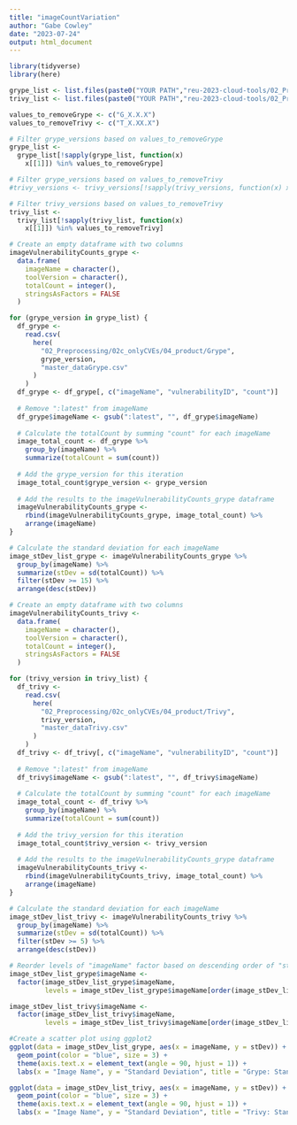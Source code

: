 ```yaml
---
title: "imageCountVariation"
author: "Gabe Cowley"
date: "2023-07-24"
output: html_document
---
```


```r
library(tidyverse)
library(here)
```

```r
grype_list <- list.files(paste0("YOUR PATH","reu-2023-cloud-tools/02_Preprocessing/02c_onlyCVEs/01_input/Grype/"))
trivy_list <- list.files(paste0("YOUR PATH","reu-2023-cloud-tools/02_Preprocessing/02c_onlyCVEs/01_input/Trivy/"))
```

```r
values_to_removeGrype <- c("G_X.X.X")
values_to_removeTrivy <- c("T_X.XX.X")

# Filter grype_versions based on values_to_removeGrype
grype_list <-
  grype_list[!sapply(grype_list, function(x)
    x[[1]]) %in% values_to_removeGrype]

# Filter grype_versions based on values_to_removeTrivy
#trivy_versions <- trivy_versions[!sapply(trivy_versions, function(x) x[[1]]) %in% values_to_removeTrivy]

# Filter trivy_versions based on values_to_removeTrivy
trivy_list <-
  trivy_list[!sapply(trivy_list, function(x)
    x[[1]]) %in% values_to_removeTrivy]
```

```r
# Create an empty dataframe with two columns
imageVulnerabilityCounts_grype <-
  data.frame(
    imageName = character(),
    toolVersion = character(),
    totalCount = integer(),
    stringsAsFactors = FALSE
  )

for (grype_version in grype_list) {
  df_grype <-
    read.csv(
      here(
        "02_Preprocessing/02c_onlyCVEs/04_product/Grype",
        grype_version,
        "master_dataGrype.csv"
      )
    )
  df_grype <- df_grype[, c("imageName", "vulnerabilityID", "count")]
  
  # Remove ":latest" from imageName
  df_grype$imageName <- gsub(":latest", "", df_grype$imageName)
  
  # Calculate the totalCount by summing "count" for each imageName
  image_total_count <- df_grype %>%
    group_by(imageName) %>%
    summarize(totalCount = sum(count))
  
  # Add the grype_version for this iteration
  image_total_count$grype_version <- grype_version
  
  # Add the results to the imageVulnerabilityCounts_grype dataframe
  imageVulnerabilityCounts_grype <-
    rbind(imageVulnerabilityCounts_grype, image_total_count) %>%
    arrange(imageName)
}

# Calculate the standard deviation for each imageName
image_stDev_list_grype <- imageVulnerabilityCounts_grype %>%
  group_by(imageName) %>%
  summarize(stDev = sd(totalCount)) %>%
  filter(stDev >= 15) %>%
  arrange(desc(stDev))
```

```r
# Create an empty dataframe with two columns
imageVulnerabilityCounts_trivy <-
  data.frame(
    imageName = character(),
    toolVersion = character(),
    totalCount = integer(),
    stringsAsFactors = FALSE
  )

for (trivy_version in trivy_list) {
  df_trivy <-
    read.csv(
      here(
        "02_Preprocessing/02c_onlyCVEs/04_product/Trivy",
        trivy_version,
        "master_dataTrivy.csv"
      )
    )
  df_trivy <- df_trivy[, c("imageName", "vulnerabilityID", "count")]
  
  # Remove ":latest" from imageName
  df_trivy$imageName <- gsub(":latest", "", df_trivy$imageName)
  
  # Calculate the totalCount by summing "count" for each imageName
  image_total_count <- df_trivy %>%
    group_by(imageName) %>%
    summarize(totalCount = sum(count))
  
  # Add the trivy_version for this iteration
  image_total_count$trivy_version <- trivy_version
  
  # Add the results to the imageVulnerabilityCounts_grype dataframe
  imageVulnerabilityCounts_trivy <-
    rbind(imageVulnerabilityCounts_trivy, image_total_count) %>%
    arrange(imageName)
}

# Calculate the standard deviation for each imageName
image_stDev_list_trivy <- imageVulnerabilityCounts_trivy %>%
  group_by(imageName) %>%
  summarize(stDev = sd(totalCount)) %>%
  filter(stDev >= 5) %>%
  arrange(desc(stDev))
```

```r
# Reorder levels of "imageName" factor based on descending order of "stDev"
image_stDev_list_grype$imageName <-
  factor(image_stDev_list_grype$imageName,
         levels = image_stDev_list_grype$imageName[order(image_stDev_list_grype$stDev, decreasing = TRUE)])

image_stDev_list_trivy$imageName <-
  factor(image_stDev_list_trivy$imageName,
         levels = image_stDev_list_trivy$imageName[order(image_stDev_list_trivy$stDev, decreasing = TRUE)])

#Create a scatter plot using ggplot2
ggplot(data = image_stDev_list_grype, aes(x = imageName, y = stDev)) +
  geom_point(color = "blue", size = 3) +
  theme(axis.text.x = element_text(angle = 90, hjust = 1)) +
  labs(x = "Image Name", y = "Standard Deviation", title = "Grype: Standard Deviation of Counts by Image Name, StDev >= 15")

ggplot(data = image_stDev_list_trivy, aes(x = imageName, y = stDev)) +
  geom_point(color = "blue", size = 3) +
  theme(axis.text.x = element_text(angle = 90, hjust = 1)) +
  labs(x = "Image Name", y = "Standard Deviation", title = "Trivy: Standard Deviation of Counts by Image Name, StDev >= 5")
```



